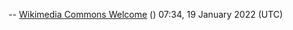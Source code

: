 {{Welcome|realName=|name=Seanpm2001}}

-- [[User:Wikimedia Commons Welcome|Wikimedia Commons Welcome]] ([[User talk:Wikimedia Commons Welcome|<span class="signature-talk">{{int:Talkpagelinktext}}</span>]]) 07:34, 19 January 2022 (UTC)
